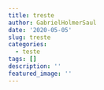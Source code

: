 ```yaml
---
title: treste
author: GabrielHolmerSaul
date: '2020-05-05'
slug: treste
categories:
  - teste
tags: []
description: ''
featured_image: ''
---
```

